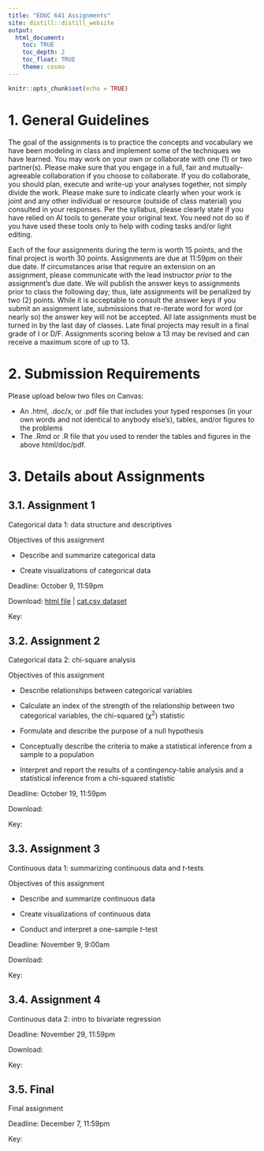 ```yaml
---
title: "EDUC 641 Assignments"
site: distill::distill_website
output:
  html_document:
    toc: TRUE
    toc_depth: 2
    toc_float: TRUE
    theme: cosmo
---
```


```r
knitr::opts_chunk$set(echo = TRUE)
```

# 1. General Guidelines

The goal of the assignments is to practice the concepts and vocabulary we have been modeling in class and implement some of the techniques we have learned. You may work on your own or collaborate with one (1) or two partner(s). Please make sure that you engage in a full, fair and mutually-agreeable collaboration if you choose to collaborate. If you do collaborate, you should plan, execute and write-up your analyses together, not simply divide the work. Please make sure to indicate clearly when your work is joint and any other individual or resource (outside of class material) you consulted in your responses. Per the syllabus, please clearly state if you have relied on AI tools to generate your original text. You need not do so if you have used these tools only to help with coding tasks and/or light editing.

Each of the four assignments during the term is worth 15 points, and the final project is worth 30 points. Assignments are due at 11:59pm on their due date. If circumstances arise that require an extension on an assignment, please communicate with the lead instructor *prior* to the assignment's due date. We will publish the answer keys to assignments prior to class the following day; thus, late assignments will be penalized by two (2) points. While it is acceptable to consult the answer keys if you submit an assignment late, submissions that re-iterate word for word (or nearly so) the answer key will not be accepted. All late assignments must be turned in by the last day of classes. Late final projects may result in a final grade of I or D/F. Assignments scoring below a 13 may be revised and can receive a maximum score of up to 13.

# 2. Submission Requirements

Please upload below two files on Canvas:  

 * An .html, .doc/x, or .pdf file that includes your typed responses (in your own words and not identical to anybody else's), tables, and/or figures to the problems  
 * The .Rmd or .R file that you used to render the tables and figures in the above html/doc/pdf. 

# 3. Details about Assignments

## 3.1. Assignment 1

Categorical data 1: data structure and descriptives 

Objectives of this assignment

 * Describe and summarize categorical data

 * Create visualizations of categorical data

Deadline: October 9, 11:59pm

Download: [html file](./assignments/assignment01.html) | [cat.csv dataset](./data/cat.csv)

Key: 
<!-- [doc file](./assignments/keys/assignment01_key.docx); [R script](./assignments/keys/assignment01_key.R) -->

## 3.2. Assignment 2 

Categorical data 2: chi-square analysis

Objectives of this assignment

 * Describe relationships between categorical variables
 
 * Calculate an index of the strength of the relationship between two categorical variables, the chi-squared ($\chi^2$) statistic
 
 * Formulate and describe the purpose of a null hypothesis
 
 * Conceptually describe the criteria to make a statistical inference from a sample to a population
 
 * Interpret and report the results of a contingency-table analysis and a statistical inference from a chi-squared statistic

Deadline: October 19, 11:59pm

Download: <!-- [html file](./assignments/assignment02.html) | [cat.csv dataset](./data/cat.csv) -->

Key: 
<!-- [doc file](./assignments/keys/assignment02_key.docx); [R script](./assignments/keys/assignment02_key.R) -->

## 3.3. Assignment 3 

Continuous data 1: summarizing continuous data and $t$-tests

Objectives of this assignment

 * Describe and summarize continuous data

 * Create visualizations of continuous data
 
 * Conduct and interpret a one-sample $t$-test

Deadline: November 9, 9:00am

Download: <!-- [html file](./assignments/assignment03.html) | [cont.csv dataset](./data/cont.csv) -->

Key: 
<!-- [doc file](./assignments/keys/assignment03_key.docx); [R script](./assignments/keys/assignment03_key.R) -->

## 3.4. Assignment 4 

Continuous data 2: intro to bivariate regression

Deadline: November 29, 11:59pm

Download: <!-- [html file](./assignments/assignment04.html) | [cont.csv dataset](./data/cont.csv) -->

Key: 
<!-- [doc file](./assignments/keys/assignment04_key.docx); [R script](./assignments/keys/assignment04_key.R) -->


## 3.5. Final

Final assignment 

Deadline: December 7, 11:59pm
<!--
Download: 
[html file](./assignments/assignment05.html) | [ah01.csv dataset](./data/ah01.csv); [ah02.csv dataset](./data/ah02.csv)  -->

Key:







